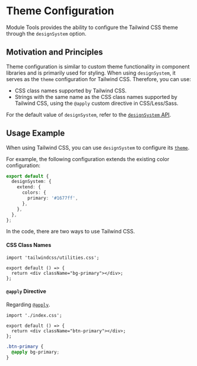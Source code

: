 # Theme Configuration

Module Tools provides the ability to configure the Tailwind CSS theme through the `designSystem` option.

## Motivation and Principles

Theme configuration is similar to custom theme functionality in component libraries and is primarily used for styling. When using `designSystem`, it serves as the `theme` configuration for Tailwind CSS. Therefore, you can use:

- CSS class names supported by Tailwind CSS.
- Strings with the same name as the CSS class names supported by Tailwind CSS, using the `@apply` custom directive in CSS/Less/Sass.

For the default value of `designSystem`, refer to the [`designSystem` API](/api/config/design-system).

## Usage Example

When using Tailwind CSS, you can use `designSystem` to configure its [`theme`](https://tailwindcss.com/docs/theme).

For example, the following configuration extends the existing color configuration:

```ts title="modern.config.ts"
export default {
  designSystem: {
    extend: {
      colors: {
        primary: '#1677ff',
      },
    },
  },
};
```

In the code, there are two ways to use Tailwind CSS.

#### CSS Class Names

```tsx title="./src/index.tsx"
import 'tailwindcss/utilities.css';

export default () => {
  return <div className="bg-primary"></div>;
};
```

#### `@apply` Directive

Regarding [`@apply`](https://tailwindcss.com/docs/functions-and-directives#apply).

```tsx title="./src/index.tsx"
import './index.css';

export default () => {
  return <div className="btn-primary"></div>;
};
```

```css title="./src/index.css"
.btn-primary {
  @apply bg-primary;
}
```
